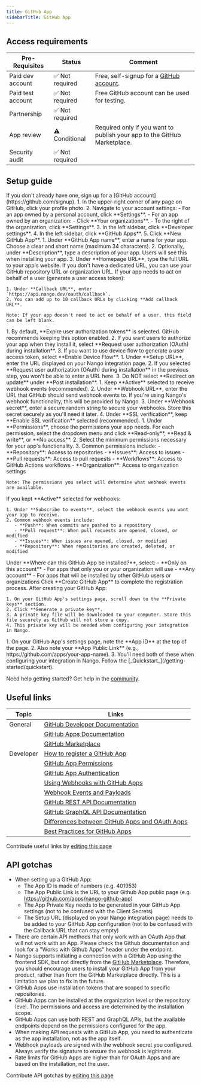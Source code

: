 ```yaml
---
title: GitHub App
sidebarTitle: GitHub App
---
```



<Overview />
<PreBuiltTooling />
<PreBuiltUseCases />

## Access requirements
| Pre-Requisites | Status | Comment|
| - | - | - |
| Paid dev account | ✅ Not required | Free, self-signup for a [GitHub account](https://github.com/signup). |
| Paid test account | ✅ Not required | Free GitHub account can be used for testing. |
| Partnership | ✅ Not required | |
| App review | ⚠️ Conditional | Required only if you want to publish your app to the GitHub Marketplace. |
| Security audit | ✅ Not required | |


## Setup guide

<Steps>
  <Step title="Create a GitHub account">
    If you don't already have one, sign up for a [GitHub account](https://github.com/signup).
  </Step>
  <Step title="Navigate to GitHub App settings">
    1. In the upper-right corner of any page on GitHub, click your profile photo.
    2. Navigate to your account settings:
       - For an app owned by a personal account, click **Settings**.
       - For an app owned by an organization:
         - Click **Your organizations**.
         - To the right of the organization, click **Settings**.
    3. In the left sidebar, click **Developer settings**.
    4. In the left sidebar, click **GitHub Apps**.
    5. Click **New GitHub App**.
  </Step>
  <Step title="Configure basic app information">
    1. Under **GitHub App name**, enter a name for your app. Choose a clear and short name (maximum 34 characters).
    2. Optionally, under **Description**, type a description of your app. Users will see this when installing your app.
    3. Under **Homepage URL**, type the full URL to your app's website. If you don't have a dedicated URL, you can use your GitHub repository URL or organization URL.
  </Step>
  <Step title="Configure callback URL (optional)">
    If your app needs to act on behalf of a user (generate a user access token):
    
    1. Under **Callback URL**, enter `https://api.nango.dev/oauth/callback`.
    2. You can add up to 10 callback URLs by clicking **Add callback URL**.
    
    Note: If your app doesn't need to act on behalf of a user, this field can be left blank.
  </Step>
  <Step title="Configure user authorization settings (optional)">
    1. By default, **Expire user authorization tokens** is selected. GitHub recommends keeping this option enabled.
    2. If you want users to authorize your app when they install it, select **Request user authorization (OAuth) during installation**.
    3. If you want to use device flow to generate a user access token, select **Enable Device Flow**.
  </Step>
  <Step title="Configure setup URL">
    1. Under **Setup URL**, enter the URL displayed on your Nango integration page.
    2. If you selected **Request user authorization (OAuth) during installation** in the previous step, you won't be able to enter a URL here.
    3. Do NOT select **Redirect on update** under **Post installation**.
  </Step>
  <Step title="Configure webhook settings">
    1. Keep **Active** selected to receive webhook events (recommended).
    2. Under **Webhook URL**, enter the URL that GitHub should send webhook events to. If you're using Nango's webhook functionality, this will be provided by Nango.
    3. Under **Webhook secret**, enter a secure random string to secure your webhooks. Store this secret securely as you'll need it later.
    4. Under **SSL verification**, keep **Enable SSL verification** selected (recommended).
  </Step>
  <Step title="Set app permissions">
    1. Under **Permissions**, choose the permissions your app needs. For each permission, select the dropdown menu and click **Read-only**, **Read & write**, or **No access**.
    2. Select the minimum permissions necessary for your app's functionality.
    3. Common permissions include:
       - **Repository**: Access to repositories
       - **Issues**: Access to issues
       - **Pull requests**: Access to pull requests
       - **Workflows**: Access to GitHub Actions workflows
       - **Organization**: Access to organization settings
    
    Note: The permissions you select will determine what webhook events are available.
  </Step>
  <Step title="Subscribe to webhook events">
    If you kept **Active** selected for webhooks:
    
    1. Under **Subscribe to events**, select the webhook events you want your app to receive.
    2. Common webhook events include:
       - **Push**: When commits are pushed to a repository
       - **Pull request**: When pull requests are opened, closed, or modified
       - **Issues**: When issues are opened, closed, or modified
       - **Repository**: When repositories are created, deleted, or modified
  </Step>
  <Step title="Set installation options">
    Under **Where can this GitHub App be installed?**, select:
    - **Only on this account** - For apps that only you or your organization will use
    - **Any account** - For apps that will be installed by other GitHub users or organizations
  </Step>
  <Step title="Create the GitHub App">
    Click **Create GitHub App** to complete the registration process.
  </Step>
  <Step title="Generate a private key">
    After creating your GitHub App:
    
    1. On your GitHub App's settings page, scroll down to the **Private keys** section.
    2. Click **Generate a private key**.
    3. A private key file will be downloaded to your computer. Store this file securely as GitHub will not store a copy.
    4. This private key will be needed when configuring your integration in Nango.
  </Step>
  <Step title="Note your App ID and installation URL">
    1. On your GitHub App's settings page, note the **App ID** at the top of the page.
    2. Also note your **App Public Link** (e.g., https://github.com/apps/your-app-name).
    3. You'll need both of these when configuring your integration in Nango.
  </Step>
  <Step title="Next">
    Follow the [_Quickstart_](/getting-started/quickstart).
  </Step>
</Steps>

<Tip>Need help getting started? Get help in the [community](https://nango.dev/slack).</Tip>


## Useful links

| Topic | Links | 
| - | - | 
| General | [GitHub Developer Documentation](https://docs.github.com/en) |
| | [GitHub Apps Documentation](https://docs.github.com/en/apps) |
| | [GitHub Marketplace](https://github.com/marketplace) |
| Developer | [How to register a GitHub App](https://docs.github.com/en/apps/creating-github-apps/registering-a-github-app/registering-a-github-app) |
| | [GitHub App Permissions](https://docs.github.com/en/rest/authentication/permissions-required-for-github-apps) |
| | [GitHub App Authentication](https://docs.github.com/en/apps/creating-github-apps/authenticating-with-a-github-app/about-authentication-with-a-github-app) |
| | [Using Webhooks with GitHub Apps](https://docs.github.com/en/apps/creating-github-apps/registering-a-github-app/using-webhooks-with-github-apps) |
| | [Webhook Events and Payloads](https://docs.github.com/en/webhooks/webhook-events-and-payloads) |
| | [GitHub REST API Documentation](https://docs.github.com/en/rest) |
| | [GitHub GraphQL API Documentation](https://docs.github.com/en/graphql) |
| | [Differences between GitHub Apps and OAuth Apps](https://docs.github.com/en/apps/oauth-apps/building-oauth-apps/differences-between-github-apps-and-oauth-apps) |
| | [Best Practices for GitHub Apps](https://docs.github.com/en/apps/creating-github-apps/about-creating-github-apps/best-practices-for-creating-a-github-app) |

<Note>Contribute useful links by [editing this page](https://github.com/nangohq/nango/tree/master/docs-v2/integrations/all/github-app.mdx)</Note>



## API gotchas

-   When setting up a GitHub App:
    - The App ID is made of numbers (e.g. 401953)
    - The App Public Link is the URL to your Github App public page (e.g. https://github.com/apps/nango-github-app)
    - The App Private Key needs to be generated in your GitHub App settings (not to be confused with the Client Secrets)
    - The Setup URL (displayed on your Nango integration page) needs to be added to your GitHub App configuration (not to be confused with the Callback URL that can stay empty)
-   There are certain API methods that only work with an OAuth App that will not work with an App. Please check the Github documentation and look for a "Works with Github Apps" header under the endpoint.
-   Nango supports initiating a connection with a GitHub App using the frontend SDK, but not directly from the [GitHub Marketplace](https://github.com/marketplace). Therefore, you should encourage users to install your GitHub App from your product, rather than from the GitHub Marketplace directly. This is a limitation we plan to fix in the future.
-   GitHub Apps use installation tokens that are scoped to specific repositories.
-   GitHub Apps can be installed at the organization level or the repository level. The permissions and access are determined by the installation scope.
-   GitHub Apps can use both REST and GraphQL APIs, but the available endpoints depend on the permissions configured for the app.
-   When making API requests with a GitHub App, you need to authenticate as the app installation, not as the app itself.
-   Webhook payloads are signed with the webhook secret you configured. Always verify the signature to ensure the webhook is legitimate.
-   Rate limits for GitHub Apps are higher than for OAuth Apps and are based on the installation, not the user.

<Note>Contribute API gotchas by [editing this page](https://github.com/nangohq/nango/tree/master/docs-v2/integrations/all/github-app.mdx)</Note>
